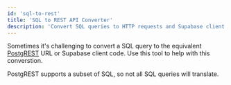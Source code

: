 ```yaml
---
id: 'sql-to-rest'
title: 'SQL to REST API Converter'
description: 'Convert SQL queries to HTTP requests and Supabase client code'
---
```


Sometimes it's challenging to convert a SQL query to the equivalent [PostgREST](https://postgrest.org/) URL or Supabase client code. Use this tool to help with this converstion.

<Admonition type="info">

PostgREST supports a subset of SQL, so not all SQL queries will translate.

</Admonition>

<SqlToRest />
